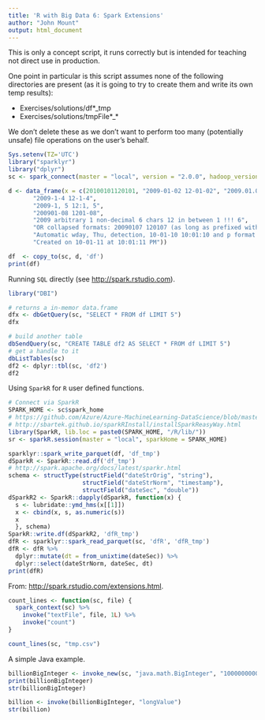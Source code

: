 ```yaml
---
title: 'R with Big Data 6: Spark Extensions'
author: "John Mount"
output: html_document
---
```


This is only a concept script, it runs correctly but is intended for
teaching not direct use in production.

One point in particular is this script assumes none of the following directories are present (as it is going to try to create them and write its own temp results):

  * Exercises/solutions/df*_tmp
  * Exercises/solutions/tmpFile*_*

We don't delete these as we don't want to perform too many (potentially unsafe) file operations on the user's behalf.



```r
Sys.setenv(TZ='UTC')
library("sparklyr")
library("dplyr")
sc <- spark_connect(master = "local", version = "2.0.0", hadoop_version="2.7")
```


```r
d <- data_frame(x = c(20100101120101, "2009-01-02 12-01-02", "2009.01.03 12:01:03",
       "2009-1-4 12-1-4",
       "2009-1, 5 12:1, 5",
       "200901-08 1201-08",
       "2009 arbitrary 1 non-decimal 6 chars 12 in between 1 !!! 6",
       "OR collapsed formats: 20090107 120107 (as long as prefixed with zeros)",
       "Automatic wday, Thu, detection, 10-01-10 10:01:10 and p format: AM",
       "Created on 10-01-11 at 10:01:11 PM"))

df  <- copy_to(sc, d, 'df')
print(df)
```

Running `SQL` directly (see [http://spark.rstudio.com](http://spark.rstudio.com)).

```r
library("DBI")

# returns a in-memor data.frame
dfx <- dbGetQuery(sc, "SELECT * FROM df LIMIT 5")
dfx

# build another table
dbSendQuery(sc, "CREATE TABLE df2 AS SELECT * FROM df LIMIT 5")
# get a handle to it
dbListTables(sc)
df2 <- dplyr::tbl(sc, 'df2')
df2
```


Using `SparkR` for `R` user defined functions.

```r
# Connect via SparkR
SPARK_HOME <- sc$spark_home
# https://github.com/Azure/Azure-MachineLearning-DataScience/blob/master/Misc/KDDCup2016/Code/SparkR/SparkR_sparklyr_NYCTaxi.Rmd
# http://sbartek.github.io/sparkRInstall/installSparkReasyWay.html
library(SparkR, lib.loc = paste0(SPARK_HOME, "/R/lib/"))
sr <- sparkR.session(master = "local", sparkHome = SPARK_HOME)

sparklyr::spark_write_parquet(df, 'df_tmp')
dSparkR <- SparkR::read.df('df_tmp')
# http://spark.apache.org/docs/latest/sparkr.html
schema <- structType(structField("dateStrOrig", "string"), 
                     structField("dateStrNorm", "timestamp"),
                     structField("dateSec", "double"))
dSparkR2 <- SparkR::dapply(dSparkR, function(x) {
  s <- lubridate::ymd_hms(x[[1]])
  x <- cbind(x, s, as.numeric(s))
  x
  }, schema)
SparkR::write.df(dSparkR2, 'dfR_tmp')
dfR <- sparklyr::spark_read_parquet(sc, 'dfR', 'dfR_tmp')
dfR <- dfR %>% 
  dplyr::mutate(dt = from_unixtime(dateSec)) %>%
  dplyr::select(dateStrNorm, dateSec, dt)
print(dfR)
```




From: [http://spark.rstudio.com/extensions.html](http://spark.rstudio.com/extensions.html).

```r
count_lines <- function(sc, file) {
  spark_context(sc) %>% 
    invoke("textFile", file, 1L) %>% 
    invoke("count")
}

count_lines(sc, "tmp.csv")
```

A simple Java example.

```r
billionBigInteger <- invoke_new(sc, "java.math.BigInteger", "1000000000")
print(billionBigInteger)
str(billionBigInteger)

billion <- invoke(billionBigInteger, "longValue")
str(billion)
```




